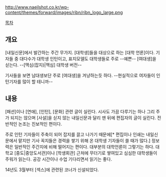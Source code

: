 http://www.naeilshot.co.kr/wp-content/themes/forward/images/ribn/ribn_logo_large.png

[[목차]]
== 개요 ==
[내일신문]에서 발간하는 주간 무가지. [대학생]들을 대상으로 하는 [대학 언론]이다. 기자들 중 대다수가 대학생 인턴이고, 표지모델도 대학생들로 주로 --예쁜-- [여대생]을 싣는다. --[맥심(잡지)|맥심] 대학생 버전--

기사들을 보면 남대생보단 주로 [여대생]을 겨냥하는듯 하다. --현실적으로 여자들이 인턴기자를 많이 할 테니까--
== 내용 ==
[패션]이나 [연애], [인턴], [문화] 관련 글이 실린다. 시사도 가끔 다루기는 하나 그리 주가 되지는 않으며 [사설]을 싣지 않는 내일신문과 달리 맨 뒤에 편집자의 글이 실린다. 전반적인 논조는 진보적인 편이다.

주로 인턴 기자들이 주축이 되어 잡지를 끌고 나가기 때문에[* 편집이나 인쇄는 내일신문에서 맡지만 기사 꼭지들은 경력을 쌓기 위해 온 대학생 기자들이 쓸 때가 많다.] 정보력은 일반적인 주간지에 비해 떨어지는 편이다. 대부분의 대학언론이 그렇기는 하다. 대학교 [중도|중앙도서관]이나 [학생회관] 근처에 무더기로 쌓여있고 심심한 대학생들이 주워가 읽는다. 공강 시간이나 수업 기다리면서 읽기는 좋다.

14년도 3월부터 [섹스]에 관련된 코너가 신설되었다.
